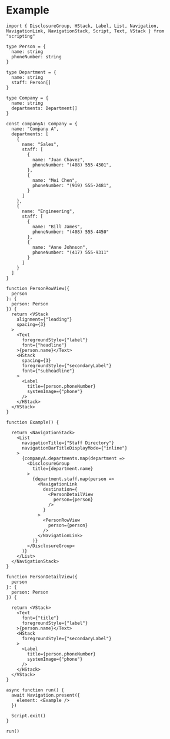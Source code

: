 # Example

```tsx
import { DisclosureGroup, HStack, Label, List, Navigation, NavigationLink, NavigationStack, Script, Text, VStack } from "scripting"

type Person = {
  name: string
  phoneNumber: string
}

type Department = {
  name: string
  staff: Person[]
}

type Company = {
  name: string
  departments: Department[]
}

const companyA: Company = {
  name: "Company A",
  departments: [
    {
      name: "Sales",
      staff: [
        {
          name: "Juan Chavez",
          phoneNumber: "(408) 555-4301",
        },
        {
          name: "Mei Chen",
          phoneNumber: "(919) 555-2481",
        }
      ]
    },
    {
      name: "Engineering",
      staff: [
        {
          name: "Bill James",
          phoneNumber: "(408) 555-4450"
        },
        {
          name: "Anne Johnson",
          phoneNumber: "(417) 555-9311"
        }
      ]
    }
  ]
}

function PersonRowView({
  person
}: {
  person: Person
}) {
  return <VStack
    alignment={"leading"}
    spacing={3}
  >
    <Text
      foregroundStyle={"label"}
      font={"headline"}
    >{person.name}</Text>
    <HStack
      spacing={3}
      foregroundStyle={"secondaryLabel"}
      font={"subheadline"}
    >
      <Label
        title={person.phoneNumber}
        systemImage={"phone"}
      />
    </HStack>
  </VStack>
}

function Example() {

  return <NavigationStack>
    <List
      navigationTitle={"Staff Directory"}
      navigationBarTitleDisplayMode={"inline"}
    >
      {companyA.departments.map(department =>
        <DisclosureGroup
          title={department.name}
        >
          {department.staff.map(person =>
            <NavigationLink
              destination={
                <PersonDetailView
                  person={person}
                />
              }
            >
              <PersonRowView
                person={person}
              />
            </NavigationLink>
          )}
        </DisclosureGroup>
      )}
    </List>
  </NavigationStack>
}

function PersonDetailView({
  person
}: {
  person: Person
}) {

  return <VStack>
    <Text
      font={"title"}
      foregroundStyle={"label"}
    >{person.name}</Text>
    <HStack
      foregroundStyle={"secondaryLabel"}
    >
      <Label
        title={person.phoneNumber}
        systemImage={"phone"}
      />
    </HStack>
  </VStack>
}

async function run() {
  await Navigation.present({
    element: <Example />
  })

  Script.exit()
}

run()

```